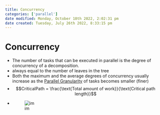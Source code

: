 ```yaml
---
title: Concurrency
categories: ['parallel']
date modified: Monday, October 10th 2022, 2:02:31 pm
date created: Tuesday, July 26th 2022, 8:33:15 pm
---
```


# Concurrency
- The number of tasks that can be executed in parallel is the degree of concurrency of a decomposition.
- always equal to the number of leaves in the tree
- Both the maximum and the average degrees of concurrency usually increase as the [Parallel Granularity](Parallel%20Granularity.qmd) of tasks becomes smaller (finer)
- $$CriticalPath = \frac{\text{Total amount of work}}{\text{Critical path length}}$$
- ![im](images/Pasted%20image%2020220506154858.png)



